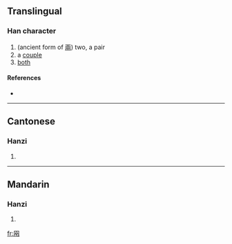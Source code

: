==Translingual==

===Han character===
{{Han char|rn=11|rad=入|as=05|sn=7|four=|canj=月中人人 (BLOO)}}

# (ancient form of [[兩]]) two, a pair
# a [[couple]]
# [[both]]

====References====
* {{Han ref|kx=0126.100|hdz=10100.080|uh=34B3|ud=13491}}

----

==Cantonese==

===Hanzi===
{{yue-hanzi|jyut=|y=leung5}}

# {{defn|Cantonese|sort=入05}}

----

==Mandarin==

===Hanzi===
{{cmn-hanzi|pin=[[liǎng]] ([[liang3]])|wg=liang<sup>3</sup>}}

# {{defn|Mandarin|sort=入05}}

[[fr:㒳]]